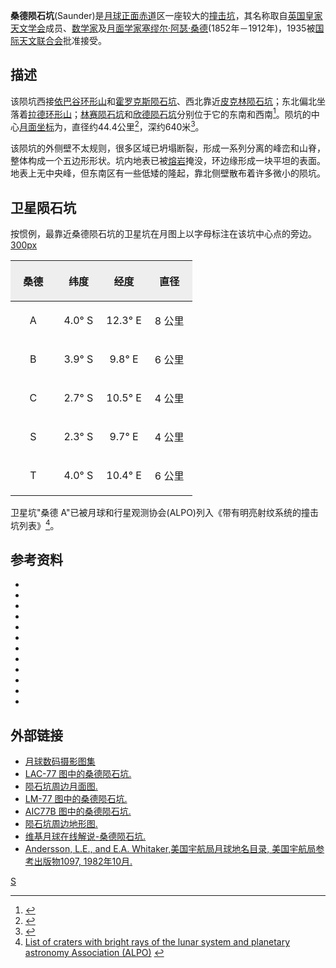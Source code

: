 {{lunar crater data
| image    =Saunder crater 4096 h3.jpg|260px
| caption  =[[月球轨道器4号|月球轨道器4号]]拍摄的图像
| latitude =4.26
| N_or_S   =S
| longitude=8.72
| E_or_W   =E
| diameter =44.4公里
| depth    =640米
| colong   =352
| eponym   =[[塞缪尔·阿瑟·桑德|塞缪尔·阿瑟·桑德]]
}}
'''桑德陨石坑'''(Saunder)是[[月球正面|月球正面]][[赤道|赤道]]区一座较大的[[撞击坑|撞击坑]]，其名称取自[[英国皇家天文学会|英国皇家天文学会]]成员、[[数学家|数学家]]及[[月面学|月面学家]][[塞缪尔·阿瑟·桑德|塞缪尔·阿瑟·桑德]](1852年－1912年)，1935被[[国际天文联合会|国际天文联合会]]批准接受。

==描述==
该陨坑西接[[依巴谷环形山|依巴谷环形山]]和[[霍罗克斯陨石坑|霍罗克斯陨石坑]]、西北靠近[[皮克林陨石坑|皮克林陨石坑]]；东北偏北坐落着[[拉德环形山|拉德环形山]]；[[林赛陨石坑|林赛陨石坑]]和[[欣德陨石坑|欣德陨石坑]]分别位于它的东南和西南<ref>{{Cite web |url=http://planetarynames.wr.usgs.gov/images/Lunar/lac_77_wac.pdf |title=Crater Saunder at LAC-77 map |accessdate=2016-06-11 |archive-date=2016-12-13 |archive-url=https://web.archive.org/web/20161213025313/https://planetarynames.wr.usgs.gov/images/Lunar/lac_77_wac.pdf |dead-url=no }}</ref>。陨坑的中心[[月面坐标|月面坐标]]为{{Coord|4.26|S|8.72|E|globe:Moon|nogoogle=1|noosm=1}}，直径约44.4公里<ref name="IAU">{{Cite web |url=http://planetarynames.wr.usgs.gov/Feature/5342 |title=Directory of the International Astronomical Union |accessdate=2016-06-11 |archive-date=2016-01-02 |archive-url=https://web.archive.org/web/20160102074117/http://planetarynames.wr.usgs.gov/Feature/5342 |dead-url=no }}</ref>，深约640米<ref>{{Cite web |url=http://fisherka.csolutionshosting.net/astronote/plan/craterdepth/html/CraterDepthFeatureNameWestfall.html |title=John E. Westfall's Atlas of the Lunar Terminator, Cambridge Univ. Press (2000) |accessdate=2016-06-11 |archive-date=2014-12-18 |archive-url=https://archive.today/20141218234310/http://fisherka.csolutionshosting.net/astronote/plan/craterdepth/html/CraterDepthFeatureNameWestfall.html |dead-url=yes }}</ref>。

该陨坑的外侧壁不太规则，很多区域已坍塌断裂，形成一系列分离的峰峦和山脊，整体构成一个五边形形状。坑内地表已被[[熔岩|熔岩]]掩没，环边缘形成一块平坦的表面。地表上无中央峰，但东南区有一些低矮的隆起，靠北侧壁散布着许多微小的陨坑。

==卫星陨石坑==
按惯例，最靠近桑德陨石坑的卫星坑在月图上以字母标注在该坑中心点的旁边。
[[image:Saunder_sattelite_craters_map.jpg|300px]]
{| class="wikitable"
!width="25%" style="background:#eeeeee;" |桑德 
!width="25%" style="background:#eeeeee;" |纬度
!width="25%" style="background:#eeeeee;" |经度
!width="25%" style="background:#eeeeee;" |直径
|-
|align="center"|A
|align="center"|4.0° S
|align="center"|12.3° E
|align="center"|8 公里
|-
|align="center"|B
|align="center"|3.9° S
|align="center"|9.8° E
|align="center"|6 公里
|-
|align="center"|C
|align="center"|2.7° S
|align="center"|10.5° E
|align="center"|4 公里
|-
|align="center"|S
|align="center"|2.3° S
|align="center"|9.7° E
|align="center"|4 公里
|-
|align="center"|T
|align="center"|4.0° S
|align="center"|10.4° E
|align="center"|6 公里
|}{{clear}}
卫星坑"桑德 A"已被月球和行星观测协会(ALPO)列入《带有明亮射纹系统的撞击坑列表》<ref>[http://www.zone-vx.com/alpo-rays-table.pdf List of craters with bright rays of the lunar system and planetary astronomy Association (ALPO)] {{webarchive|url=https://web.archive.org/web/20160304213831/http://www.zone-vx.com/alpo-rays-table.pdf |date=2016-03-04 }}</ref>。

==参考资料==
{{Reflist}}
{{refbegin}}
* {{cite book
  | last1 = Andersson
  | first1 = L. E.
  | last2 = Whitaker
  | first2 = E. A.
  | authorlink2 = Ewen Whitaker
  | date = 1982
  | title = [[NASA|NASA]] Catalogue of Lunar Nomenclature
  | publisher = NASA RP-1097
  | ref = harv
  }}
* {{cite web
  | last = Blue
  | first = Jennifer
  | date = July 25, 2007
  | title = Gazetteer of Planetary Nomenclature
  | publisher = [[United_States_Geological_Survey|USGS]]
  | url = http://planetarynames.wr.usgs.gov/
  | accessdate = 2007-08-05
  | ref = harv
  | archive-date = 2012-04-08
  | archive-url = https://www.webcitation.org/66mXDr4G9?url=http://planetarynames.wr.usgs.gov/
  | dead-url = no
  }}
* {{cite book
  | last1 = Bussey
  | first1 = B.
  | authorlink1 = Ben Bussey
  | last2 = Spudis
  | first2 = P.
  | authorlink2 = Paul Spudis
  | date = 2004
  | title = The Clementine Atlas of the Moon
  | publisher = Cambridge University Press
  | location = New York
  | isbn = 978-0-521-81528-4
  | ref = harv
  }}
* {{cite book
  | last1 = Cocks
  | first1 = Elijah E.
  | last2 = Cocks
  | first2 = Josiah C.
  | date = 1995
  | title = Who's Who on the Moon: A Biographical Dictionary of Lunar Nomenclature
  | url = https://archive.org/details/isbn_9780936389271
  | publisher = Tudor Publishers
  | isbn = 978-0-936389-27-1
  | ref = harv
  }}
* {{cite web
  | last = McDowell
  | first = Jonathan
  | date = July 15, 2007
  | url = http://host.planet4589.org/astro/lunar/
  | title = Lunar Nomenclature
  | publisher = Jonathan's Space Report
  | accessdate = 2007-10-24
  | ref = harv
  | archive-date = 2012-05-26
  | archive-url = https://www.webcitation.org/67wcYNfK3?url=http://host.planet4589.org/astro/lunar/
  | dead-url = no
  }}
* {{cite journal| last1 = Menzel| first1 = D. H.| last2 = Minnaert| first2 = M.| last3 = Levin| first3 = B.| last4 = Dollfus| first4 = A.| last5 = Bell| first5 = B.| title = Report on Lunar Nomenclature by the Working Group of Commission 17 of the IAU| doi = 10.1007/BF00171763| journal = Space Science Reviews| volume = 12| issue = 2| pages = 136–186| date = 1971| bibcode = 1971SSRv...12..136M| ref = harv}}
* {{cite book
  | first = Patrick
  | last = Moore
  | authorlink = Patrick Moore
  | date = 2001
  | title = On the Moon
  | url = https://archive.org/details/patrickmooreonmo00patr
  | publisher = Sterling Publishing Co.
  | isbn = 978-0-304-35469-6
  | ref = harv
  }}
* {{cite book
  | first = Fred W.
  | last = Price
  | date = 1988
  | title = The Moon Observer's Handbook
  | publisher = Cambridge University Press
  | isbn = 978-0-521-33500-3
  | ref = harv
  }}
* {{cite book
  | last = Rükl
  | first = Antonín
  | authorlink = Antonín Rükl
  | date = 1990
  | title = Atlas of the Moon
  | publisher = Kalmbach Books
  | isbn = 978-0-913135-17-4
  | ref = harv
  }}
* {{cite book
  | last = Webb
  | first = Rev. T. W.
  | authorlink = Thomas William Webb
  | date = 1962
  | title = Celestial Objects for Common Telescopes
  | url = https://archive.org/details/celestialobjects00webb
  | edition = 6th revised
  | publisher = Dover
  | isbn = 978-0-486-20917-3
  | ref = harv
  }}
* {{cite book
  | first = Ewen A.
  | last = Whitaker
  | authorlink = Ewen Whitaker
  | date = 1999
  | title = Mapping and Naming the Moon
  | publisher = Cambridge University Press
  | isbn = 978-0-521-62248-6
  | ref = harv
  }}
* {{cite book
  | first = Peter T.
  | last = Wlasuk
  | date = 2000
  | title = Observing the Moon
  | publisher = Springer
  | isbn = 978-1-85233-193-1
  | ref = harv
 }}
{{refend}}

==外部链接==
*[http://www.lpi.usra.edu/resources/lunar_orbiter/bin/srch_nam.shtml?Saunder%7C0 月球数码摄影图集] {{Wayback|url=http://www.lpi.usra.edu/resources/lunar_orbiter/bin/srch_nam.shtml?Saunder%7C0 |date=20180531032006 }}
*[http://www.lpi.usra.edu/resources/mapcatalog/LAC/lac77/ LAC-77 图中的桑德陨石坑.] {{Wayback|url=http://www.lpi.usra.edu/resources/mapcatalog/LAC/lac77/ |date=20160304082656 }}
*[http://www.lpi.usra.edu/resources/mapcatalog/usgs/I566/ 陨石坑周边月面图.] {{Wayback|url=http://www.lpi.usra.edu/resources/mapcatalog/usgs/I566/ |date=20160304065102 }}
*[http://www.lpi.usra.edu/resources/mapcatalog/LM/lm77/ LM-77 图中的桑德陨石坑.] {{Wayback|url=http://www.lpi.usra.edu/resources/mapcatalog/LM/lm77/ |date=20160304064834 }}
*[http://www.lpi.usra.edu/resources/mapcatalog/AIC/AIC77B/ AIC77B 图中的桑德陨石坑.] {{Wayback|url=http://www.lpi.usra.edu/resources/mapcatalog/AIC/AIC77B/ |date=20160429092428 }}
*[http://www.lpi.usra.edu/resources/mapcatalog/LTO/lto77b3_1/ 陨石坑周边地形图.] {{Wayback|url=http://www.lpi.usra.edu/resources/mapcatalog/LTO/lto77b3_1/ |date=20160304075344 }}
*[http://the-moon.wikispaces.com/Saunder 维基月球在线解说-桑德陨石坑.] {{Wayback|url=http://the-moon.wikispaces.com/Saunder |date=20180507191031 }}
*[http://planet4589.org/astro/lunar/RP-1097.pdf Andersson, L.E., and E.A. Whitaker,美国宇航局月球地名目录, 美国宇航局参考出版物1097, 1982年10月.] {{Wayback|url=http://planet4589.org/astro/lunar/RP-1097.pdf |date=20141006125838 }}

[[Category:月球环形山|S]]
{{月球環形山 (R-S)}}